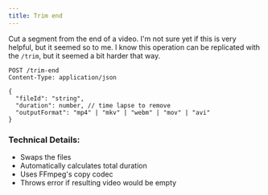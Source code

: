 ```yaml
---
title: Trim end
---
```


Cut a segment from the end of a video. I'm not sure yet if this is very helpful, but it seemed so to me.
I know this operation can be replicated with the `/trim`, but it seemed a bit harder that way.

```http
POST /trim-end
Content-Type: application/json

{
  "fileId": "string",
  "duration": number, // time lapse to remove
  "outputFormat": "mp4" | "mkv" | "webm" | "mov" | "avi"
}
```

### Technical Details:
- Swaps the files
- Automatically calculates total duration
- Uses FFmpeg's copy codec
- Throws error if resulting video would be empty
